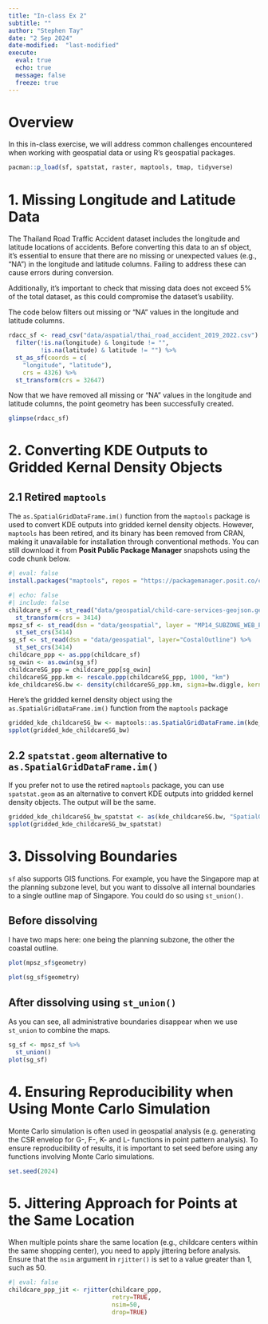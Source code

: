 ```yaml
---
title: "In-class Ex 2"
subtitle: ""
author: "Stephen Tay"
date: "2 Sep 2024"
date-modified:  "last-modified"
execute: 
  eval: true
  echo: true
  message: false
  freeze: true 
---
```


# Overview

In this in-class exercise, we will address common challenges encountered when working with geospatial data or using R's geospatial packages.

```r
pacman::p_load(sf, spatstat, raster, maptools, tmap, tidyverse)
```

# 1. Missing Longitude and Latitude Data

The Thailand Road Traffic Accident dataset includes the longitude and latitude locations of accidents. Before converting this data to an sf object, it’s essential to ensure that there are no missing or unexpected values (e.g., “NA”) in the longitude and latitude columns. Failing to address these can cause errors during conversion.

Additionally, it’s important to check that missing data does not exceed 5% of the total dataset, as this could compromise the dataset’s usability.

The code below filters out missing or "NA" values in the longitude and latitude columns.

```r
rdacc_sf <- read_csv("data/aspatial/thai_road_accident_2019_2022.csv") %>%
  filter(!is.na(longitude) & longitude != "",
         !is.na(latitude) & latitude != "") %>%
  st_as_sf(coords = c(
    "longitude", "latitude"),
    crs = 4326) %>%
  st_transform(crs = 32647)
```

Now that we have removed all missing or "NA" values in the longitude and latitude columns, the point geometry has been successfully created.

```r
glimpse(rdacc_sf)
```

# 2. Converting KDE Outputs to Gridded Kernal Density Objects

## 2.1 Retired `maptools`

The `as.SpatialGridDataFrame.im()` function from the `maptools` package is used to convert KDE outputs into gridded kernel density objects. However, `maptools` has been retired, and its binary has been removed from CRAN, making it unavailable for installation through conventional methods. You can still download it from **Posit Public Package Manager** snapshots using the code chunk below.

```r
#| eval: false
install.packages("maptools", repos = "https://packagemanager.posit.co/cran/2023-10-13")
```

```r
#| echo: false
#| include: false
childcare_sf <- st_read("data/geospatial/child-care-services-geojson.geojson") %>%
  st_transform(crs = 3414)
mpsz_sf <- st_read(dsn = "data/geospatial", layer = "MP14_SUBZONE_WEB_PL") %>%
  st_set_crs(3414)
sg_sf <- st_read(dsn = "data/geospatial", layer="CostalOutline") %>%
  st_set_crs(3414)
childcare_ppp <- as.ppp(childcare_sf)
sg_owin <- as.owin(sg_sf)
childcareSG_ppp = childcare_ppp[sg_owin]
childcareSG_ppp.km <- rescale.ppp(childcareSG_ppp, 1000, "km")
kde_childcareSG.bw <- density(childcareSG_ppp.km, sigma=bw.diggle, kernel="gaussian", edge=TRUE)
```

Here's the gridded kernel density object using the `as.SpatialGridDataFrame.im()` function from the `maptools` package

```r
gridded_kde_childcareSG_bw <- maptools::as.SpatialGridDataFrame.im(kde_childcareSG.bw)
spplot(gridded_kde_childcareSG_bw)
```

## 2.2 `spatstat.geom` alternative to `as.SpatialGridDataFrame.im()`

If you prefer not to use the retired `maptools` package, you can use `spatstat.geom` as an alternative to convert KDE outputs into gridded kernel density objects. The output will be the same.

```r
gridded_kde_childcareSG_bw_spatstat <- as(kde_childcareSG.bw, "SpatialGridDataFrame")
spplot(gridded_kde_childcareSG_bw_spatstat)
```

# 3. Dissolving Boundaries

`sf` also supports GIS functions. For example, you have the Singapore map at the planning subzone level, but you want to dissolve all internal boundaries to a single outline map of Singapore. You could do so using `st_union()`.

::: panel-tabset
## Before dissolving

I have two maps here: one being the planning subzone, the other the coastal outline.

```r
plot(mpsz_sf$geometry)
```

```r
plot(sg_sf$geometry)
```

## After dissolving using `st_union()`

As you can see, all administrative boundaries disappear when we use `st_union` to combine the maps.

```r
sg_sf <- mpsz_sf %>%
  st_union()
plot(sg_sf)
```
:::

# 4. Ensuring Reproducibility when Using Monte Carlo Simulation

Monte Carlo simulation is often used in geospatial analysis (e.g. generating the CSR envelop for G-, F-, K- and L- functions in point pattern analysis). To ensure reproducibility of results, it is important to set seed before using any functions involving Monte Carlo simulations.

```r
set.seed(2024)
```

# 5. Jittering Approach for Points at the Same Location

When multiple points share the same location (e.g., childcare centers within the same shopping center), you need to apply jittering before analysis. Ensure that the `nsim` argument in `rjitter()` is set to a value greater than 1, such as 50.

```r
#| eval: false
childcare_ppp_jit <- rjitter(childcare_ppp, 
                             retry=TRUE, 
                             nsim=50, 
                             drop=TRUE)
```
